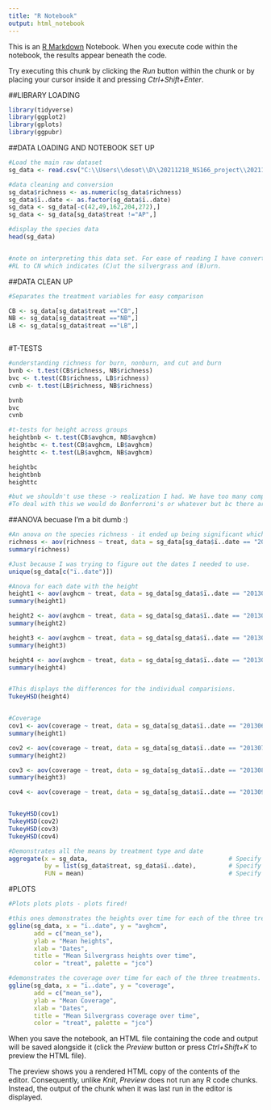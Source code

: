 ```yaml
---
title: "R Notebook"
output: html_notebook
---
```


This is an [R Markdown](http://rmarkdown.rstudio.com) Notebook. When you execute code within the notebook, the results appear beneath the code. 

Try executing this chunk by clicking the *Run* button within the chunk or by placing your cursor inside it and pressing *Ctrl+Shift+Enter*. 

##LIBRARY LOADING

```r
library(tidyverse)
library(ggplot2)
library(gplots)
library(ggpubr)
```

##DATA LOADING AND NOTEBOOK SET UP 

```r

#Load the main raw dataset
sg_data <- read.csv("C:\\Users\\desot\\D\\20211218_NS166_project\\20211212_speciesrichdata.csv")

#data cleaning and conversion
sg_data$richness <- as.numeric(sg_data$richness)
sg_data$ï..date <- as.factor(sg_data$ï..date)
sg_data <- sg_data[-c(42,49,162,204,272),]
sg_data <- sg_data[sg_data$treat !="AP",]

#display the species data
head(sg_data)


#note on interpreting this data set. For ease of reading I have converted C to LB which indicates (L)eave all the biomass and (B)urn and 
#RL to CN which indicates (C)ut the silvergrass and (B)urn. 


```

##DATA CLEAN UP 

```r
#Separates the treatment variables for easy comparison

CB <- sg_data[sg_data$treat =="CB",]
NB <- sg_data[sg_data$treat =="NB",]
LB <- sg_data[sg_data$treat =="LB",]



```

#T-TESTS

```r

#understanding richness for burn, nonburn, and cut and burn
bvnb <- t.test(CB$richness, NB$richness)
bvc <- t.test(CB$richness, LB$richness)
cvnb <- t.test(LB$richness, NB$richness)

bvnb
bvc
cvnb

#t-tests for height across groups
heightbnb <- t.test(CB$avghcm, NB$avghcm)
heightbc <- t.test(CB$avghcm, LB$avghcm)
heighttc <- t.test(LB$avghcm, NB$avghcm)

heightbc
heightbnb
heighttc

#but we shouldn't use these -> realization I had. We have too many comparisions meaning error compounds and needs to be adjusted. 
#To deal with this we would do Bonferroni's or whatever but bc there are so many... seems like a lot. 


```

##ANOVA becuase I'm a bit dumb :)

```r

#An anova on the species richness - it ended up being significant which is interesting
richness <- aov(richness ~ treat, data = sg_data[sg_data$ï..date == "20130614",])
summary(richness)

#Just because I was trying to figure out the dates I needed to use. 
unique(sg_data[c("ï..date")])

#Anova for each date with the height
height1 <- aov(avghcm ~ treat, data = sg_data[sg_data$ï..date == "20130614",])
summary(height1)

height2 <- aov(avghcm ~ treat, data = sg_data[sg_data$ï..date == "20130707",])
summary(height2)

height3 <- aov(avghcm ~ treat, data = sg_data[sg_data$ï..date == "20130817",])
summary(height3)

height4 <- aov(avghcm ~ treat, data = sg_data[sg_data$ï..date == "20130926",])
summary(height4)


#This displays the differences for the individual comparisions. 
TukeyHSD(height4)


#Coverage
cov1 <- aov(coverage ~ treat, data = sg_data[sg_data$ï..date == "20130614",])
summary(height1)

cov2 <- aov(coverage ~ treat, data = sg_data[sg_data$ï..date == "20130707",])
summary(height2)

cov3 <- aov(coverage ~ treat, data = sg_data[sg_data$ï..date == "20130817",])
summary(height3)

cov4 <- aov(coverage ~ treat, data = sg_data[sg_data$ï..date == "20130926",])


TukeyHSD(cov1)
TukeyHSD(cov2)
TukeyHSD(cov3)
TukeyHSD(cov4)

#Demonstrates all the means by treatment type and date 
aggregate(x = sg_data,                                       # Specify data column
          by = list(sg_data$treat, sg_data$ï..date),         # Specify group indicator
          FUN = mean)                                        # Specify function (i.e. mean)
```

#PLOTS
```r


#Plots plots plots - plots fired!

#this ones demonstrates the heights over time for each of the three treatments
ggline(sg_data, x = "ï..date", y = "avghcm", 
       add = c("mean_se"),
       ylab = "Mean heights",
       xlab = "Dates",
       title = "Mean Silvergrass heights over time",
       color = "treat", palette = "jco")

#demonstrates the coverage over time for each of the three treatments. 
ggline(sg_data, x = "ï..date", y = "coverage", 
       add = c("mean_se"),
       ylab = "Mean Coverage",
       xlab = "Dates",
       title = "Mean Silvergrass coverage over time",
       color = "treat", palette = "jco")


```

When you save the notebook, an HTML file containing the code and output will be saved alongside it (click the *Preview* button or press *Ctrl+Shift+K* to preview the HTML file).

The preview shows you a rendered HTML copy of the contents of the editor. Consequently, unlike *Knit*, *Preview* does not run any R code chunks. Instead, the output of the chunk when it was last run in the editor is displayed.
